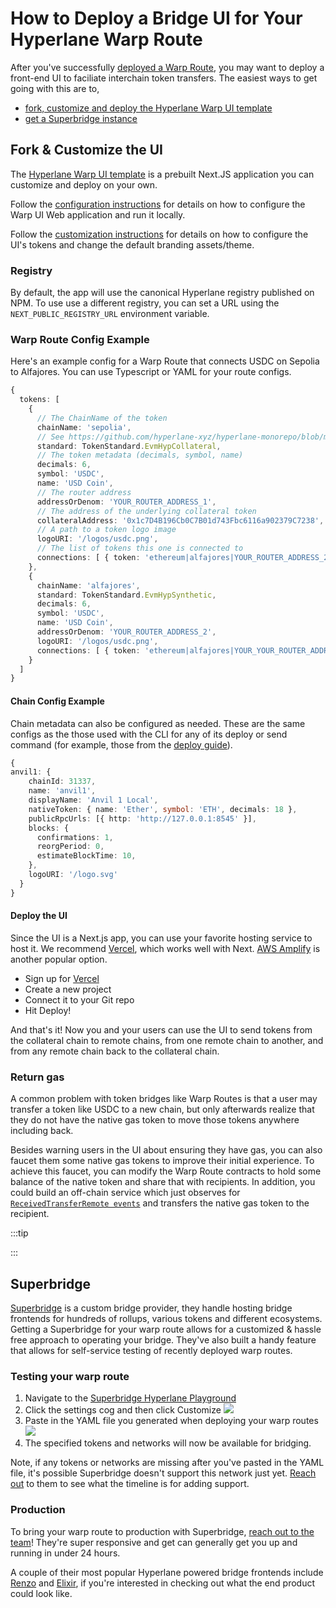 
# How to Deploy a Bridge UI for Your Hyperlane Warp Route

After you've successfully [deployed a Warp Route](/docs/guides/deploy-warp-route.mdx), you may want to deploy a front-end UI to faciliate interchain token transfers. The easiest ways to get going with this are to,

- [fork, customize and deploy the Hyperlane Warp UI template](#fork--customize-the-ui)
- [get a Superbridge instance](#superbridge)

## Fork & Customize the UI

The [Hyperlane Warp UI template](https://github.com/hyperlane-xyz/hyperlane-warp-ui-template) is a prebuilt Next.JS application you can customize and deploy on your own.

Follow the [configuration instructions](https://github.com/hyperlane-xyz/hyperlane-warp-ui-template/blob/main/README.md) for details on how to configure the Warp UI Web application and run it locally.

Follow the [customization instructions](https://github.com/hyperlane-xyz/hyperlane-warp-ui-template/blob/main/CUSTOMIZE.md) for details on how to configure the UI's tokens and change the default branding assets/theme.

### Registry

By default, the app will use the canonical Hyperlane registry published on NPM. To use use a different registry, you can set a URL using the `NEXT_PUBLIC_REGISTRY_URL` environment variable.

### Warp Route Config Example

Here's an example config for a Warp Route that connects USDC on Sepolia to Alfajores. You can use Typescript or YAML for your route configs.

```typescript
{
  tokens: [
    {
      // The ChainName of the token
      chainName: 'sepolia',
      // See https://github.com/hyperlane-xyz/hyperlane-monorepo/blob/main/typescript/sdk/src/token/TokenStandard.ts
      standard: TokenStandard.EvmHypCollateral,
      // The token metadata (decimals, symbol, name)
      decimals: 6,
      symbol: 'USDC',
      name: 'USD Coin',
      // The router address
      addressOrDenom: 'YOUR_ROUTER_ADDRESS_1',
      // The address of the underlying collateral token
      collateralAddress: '0x1c7D4B196Cb0C7B01d743Fbc6116a902379C7238',
      // A path to a token logo image
      logoURI: '/logos/usdc.png',
      // The list of tokens this one is connected to
      connections: [ { token: 'ethereum|alfajores|YOUR_ROUTER_ADDRESS_2' } ]
    },
    {
      chainName: 'alfajores',
      standard: TokenStandard.EvmHypSynthetic,
      decimals: 6,
      symbol: 'USDC',
      name: 'USD Coin',
      addressOrDenom: 'YOUR_ROUTER_ADDRESS_2',
      logoURI: '/logos/usdc.png',
      connections: [ { token: 'ethereum|alfajores|YOUR_YOUR_ROUTER_ADDRESS_2' } ]
    }
  ]
}
```

#### Chain Config Example

Chain metadata can also be configured as needed. These are the same configs as the those used with the CLI for any of its deploy or send command (for example, those from the [deploy guide](/docs/deploy-hyperlane.mdx)).

```typescript
{
anvil1: {
    chainId: 31337,
    name: 'anvil1',
    displayName: 'Anvil 1 Local',
    nativeToken: { name: 'Ether', symbol: 'ETH', decimals: 18 },
    publicRpcUrls: [{ http: 'http://127.0.0.1:8545' }],
    blocks: {
      confirmations: 1,
      reorgPeriod: 0,
      estimateBlockTime: 10,
    },
    logoURI: '/logo.svg'
  }
}
```

#### Deploy the UI

Since the UI is a Next.js app, you can use your favorite hosting service to host it. We recommend [Vercel](https://vercel.com), which works well with Next. [AWS Amplify](https://aws.amazon.com/amplify) is another popular option.

- Sign up for [Vercel](https://vercel.com/)
- Create a new project
- Connect it to your Git repo
- Hit Deploy!

And that's it! Now you and your users can use the UI to send tokens from the collateral chain to remote chains, from one remote chain to another, and from any remote chain back to the collateral chain.

### Return gas

A common problem with token bridges like Warp Routes is that a user may transfer a token like USDC to a new chain, but only afterwards realize that they do not have the native gas token to move those tokens anywhere including back.

Besides warning users in the UI about ensuring they have gas, you can also faucet them some native gas tokens to improve their initial experience. To achieve this faucet, you can modify the Warp Route contracts to hold some balance of the native token and share that with recipients. In addition, you could build an off-chain service which just observes for [`ReceivedTransferRemote events`](https://github.com/hyperlane-xyz/hyperlane-monorepo/blob/main/solidity/contracts/token/libs/TokenRouter.sol) and transfers the native gas token to the recipient.

:::tip

<TypescriptSdkPlaceholder />

:::

## Superbridge

[Superbridge](https://superbridge.app) is a custom bridge provider, they handle hosting bridge frontends for hundreds of rollups, various tokens and different ecosystems. Getting a Superbridge for your warp route allows for a customized & hassle free approach to operating your bridge. They've also built a handy feature that allows for self-service testing of recently deployed warp routes.

### Testing your warp route

1. Navigate to the [Superbridge Hyperlane Playground](https://hyperlane.superbridge.app)
2. Click the settings cog and then click Customize ![](/img/deploy-warp-ui/superbridge-settings.png)
3. Paste in the YAML file you generated when deploying your warp routes ![](/img/deploy-warp-ui/superbridge-paste-yaml.png)
4. The specified tokens and networks will now be available for bridging.

Note, if any tokens or networks are missing after you've pasted in the YAML file, it's possible Superbridge doesn't support this network just yet. [Reach out](mailto:support@superbridge.app) to them to see what the timeline is for adding support.

### Production

To bring your warp route to production with Superbridge, [reach out to the team](mailto:alex@superbridge.app)! They're super responsive and get can generally get you up and running in under 24 hours.

A couple of their most popular Hyperlane powered bridge frontends include [Renzo](https://renzo.superbridge.app) and [Elixir](https://elixir.superbridge.app), if you're interested in checking out what the end product could look like.
